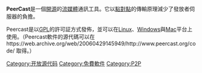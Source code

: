 {{Unreferenced |time=2009-03-20T09:28:53+00:00 }}

'''PeerCast'''是一個[[開源軟件|開源]]的[[流媒體|流媒體]]通訊工具。它以[[點對點|點對點]]的傳輸原理減少了發放者伺服器的負擔。

Peercast是以[[GPL|GPL]]的許可証方式發佈，並可以在[[Linux|Linux]]、[[Windows|Windows]]與[[Mac|Mac]]平台上使用。（Peercast軟件的源代碼可以在https://web.archive.org/web/20060429145949/http://www.peercast.org/code/ 取得。）

[[Category:开放源代码|Category:开放源代码]]
[[Category:免費軟件|Category:免費軟件]]
[[Category:P2P|Category:P2P]]
